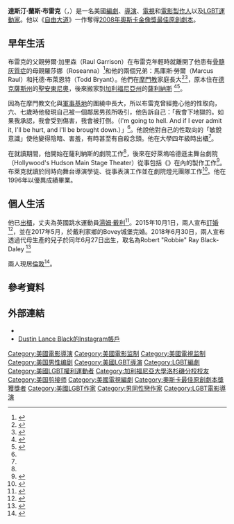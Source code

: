 {{noteTA
|T=zh-hk:德斯汀·倫冶·伯克; zh-tw:達斯汀·蘭斯·布雷克; zh-cn:达斯汀·兰斯·布莱克;
|G1=Movie}}

{{Infobox person
| name          = 達斯汀·蘭斯·布雷克
| image         = Dustin Lance Black on Forum Stage at Web Summit 2017 (24373767078).jpg
| caption       = 布雷克在{{link-en|2017網路峰會|Web Summit}}
| birth_date    = {{Birth date and age|1974|6|10}}{{sfn|Black|2019|pp=66–67}}
| birth_place   = {{flag|United States}}[[加利福尼亚州|加利福尼亚州]][[沙加緬度|沙加緬度]]
| citizenship   = {{flag|United States}}
| occupation    = 編劇、電影導演、電影製作人
| spouse        = {{marriage|[[湯姆·戴利|湯姆·戴利]]|2017}}
| children      = 1
| education     = [[加利福尼亞大學洛杉磯分校|加利福尼亞大學洛杉磯分校]] （[[文學學士|BA]]）
| notable_works = ''[[三棲大丈夫|三棲大丈夫]]'' (2006–09)<br>''[[自由大道_(電影)|自由大道]]'' (2008)<br>''[[當我們崛起時|當我們崛起時]]'' (2017)
| awards        = '''[[奧斯卡最佳原創劇本獎|奧斯卡最佳原創劇本獎]]'''<br>2008 ''[[自由大道_(電影)|自由大道]]''
| boards        = {{link-en|美國平權基金會|American Foundation for Equal Rights}}
| website           = {{URL|dustinlanceblack.com}}
| years_active  = 2000年至今
| signature     = [[File:Dustin_Lance_Black_signature.jpg|frameless]]
}}

'''達斯汀·蘭斯·布雷克'''（{{lang-en|Dustin Lance Black}}，{{bd|1974年|6月10日|catIdx=B}}）是一名美國[[編劇|編劇]]、[[導演|導演]]、[[電視製作人|電視]]和[[電影製作人|電影製作人]]以及[[LGBT權利運動|LGBT運動家]]。他以《[[自由大道_(電影)|自由大道]]》一作奪得[[第81屆奧斯卡金像獎|2008年奧斯卡金像獎]][[奧斯卡最佳原創劇本獎|最佳原創劇本]]。

==早年生活==
布雷克的父親勞爾·加里森（Raul Garrison）在布雷克年輕時就離開了他患有[[小兒麻痺症|骨髓灰質症]]的母親羅莎娜（Roseanna）<ref>{{cite news |url=https://www.huffingtonpost.com/joshua-kors/oscar-in-hand-on-the-road_b_694527.html |title=Oscar Winner Dustin Lance Black on Mormonism, Prop 8, Sarah Palin and the Challenges of Being Gay |last=Kors |first=Joshua |date=2010-08-26 |work=[[The_Huffington_Post|The Huffington Post]] |access-date=2017-03-10 |archive-url=https://web.archive.org/web/20170312055559/http://www.huffingtonpost.com/joshua-kors/oscar-in-hand-on-the-road_b_694527.html |archive-date=2017-03-12 |url-status=live  }}</ref>和他的兩個兄弟：馬庫斯·勞爾（Marcus Raul）和托德·布萊恩特（Todd Bryant）。他們在[[摩門教|摩門教]]家庭長大<ref>{{cite web |url=http://www.metroweekly.com/feature/?ak=4807 |title=Meet Mr. Black: Oscar-winning ''Milk'' screenwriter Dustin Lance Black refuses to settle for anything less than full LGBT equality.: Feature Story section: Metro Weekly magazine |publisher=Metroweekly.com |date=2010-01-21 |access-date=2013-12-04 |archive-url=https://web.archive.org/web/20131021205130/http://www.metroweekly.com/feature/?ak=4807 |archive-date=2013-10-21 |url-status=live  }}</ref><ref name=ABus>{{cite magazine| title = Sex, guys, and videotape: "reality" filmmaker Dustin Lance Black talks about turning the camera on himself—and on five young gay men out for fun—in ''On the Bus''| date = June 25, 2002| magazine = [[The_Advocate_(LGBT_magazine)|The Advocate]]| first = Chuck| last = Kim}}</ref>，原本住在[[德克薩斯州|德克薩斯州]]的[[聖安東尼奧|聖安東尼奧]]，後來搬家到[[加利福尼亞州|加利福尼亞州]]的[[薩利納斯|薩利納斯]] <ref name=BAR>{{cite web| url = http://www.ebar.com/arts/art_article.php?sec=film&article=462| title = How he got ''Milk''| access-date = 2008-07-24| date = 2008-02-21| publisher = [[Bay_Area_Reporter|Bay Area Reporter]] | first = David| last = Lamble| archive-url = https://web.archive.org/web/20110127063235/http://www.ebar.com/arts/art_article.php?sec=film&article=462| archive-date = 2011-01-27| url-status = live}}</ref><ref name=Focus>{{cite web| url = http://www.filminfocus.com/film/milk/castncrew?member=dustin_lance_black| title = Cast & Crew: Dustin Lance Black| access-date = 2008-11-15| publisher = [[Focus_Features|Focus Features]]| archive-url = https://web.archive.org/web/20081207225848/http://www.filminfocus.com/film/milk/castncrew?member=dustin_lance_black| archive-date = 2008-12-07| url-status = dead}}</ref>。

因為在摩門教文化與[[軍事基地|軍事基地]]的圍繞中長大，所以布雷克曾經擔心他的性取向，六、七歲時他發現自己被一個鄰居男孩所吸引，他告訴自己：「我會下地獄的。如果我承認，我會受到傷害，我會被打倒。（I'm going to hell. And if I ever admit it, I'll be hurt, and I'll be brought down.）」<ref name=BAR/>。他說他對自己的性取向的「敏銳意識」使他變得陰暗、害羞，有時甚至有自殺念頭。他在大學四年級時出櫃<ref name=BAR/>。

在{{link-en|北薩利納斯中學|North Salinas High School}}就讀期間，他開始在薩利納斯的{{link-en|西部舞台|Hartnell College#The Western Stage}}劇院工作<ref name=BAR/>，後來在好萊塢哈德遜主舞台劇院（Hollywood's Hudson Main Stage Theater）從事包括《{{link-en|Bare|Bare}}》在內的製作工作<ref>{{cite magazine| url = https://www.variety.com/review/VE1117788465.html?categoryid=33&cs=1| title = Theater Review: ''Bare''| access-date = July 25, 2008| date = October 25, 2000| magazine = [[Variety_(magazine)|Variety]]| first = Julio| last = Martinez| archive-url = https://web.archive.org/web/20080921083434/http://www.variety.com/review/VE1117788465.html?categoryid=33&cs=1| archive-date = September 21, 2008| url-status = live| df = mdy-all}}</ref>。布萊克就讀於{{link-en|加利福尼亞大學洛杉磯分校戲劇、電影和電視學院|UCLA School of Theater, Film and Television}}同時向舞台導演學徒、從事表演工作並在劇院燈光團隊工作<ref name=Metro>{{cite web| url = http://www.metroweekly.com/feature/?ak=3815| title = ''Milk''-ing the Silver Screen| access-date = 2008-11-15| date = 2008-10-02| publisher = [[Metro_Weekly|Metro Weekly]] | first = Larry| last = Nichols| archive-url = https://web.archive.org/web/20110608205425/http://www.metroweekly.com/feature/?ak=3815| archive-date = 2011-06-08| url-status = live}}</ref>。他在1996年以優異成績畢業。

==個人生活==
他已[[出櫃|出櫃]]，丈夫為英國跳水運動員[[湯姆·戴利|湯姆·戴利]]<ref>{{cite news
|url = http://www.huffingtonpost.co.uk/2014/05/02/tom-daley-dustin-lance-black-relationship_n_5252128.html
|title = Tom Daley Talks 'Crazy' Attention On His Relationship With Dustin Lance Black
|work = 《[[赫芬顿邮报|赫芬顿邮报]]》
|date = 2014-05-02
|accessdate = 2014-05-04}}</ref>。2015年10月1日，兩人宣布[[訂婚|訂婚]]<ref>{{cite web|url=http://hk.apple.nextmedia.com/sports/art/20151002/19317400 | title=體壇拾趣：戴利宣佈同男友訂婚 |publisher=[[蘋果日報_(香港)|蘋果日報]] |date=2015年10月2日}}{{zh-hant}}</ref>，並在2017年5月，於戴利家鄉的Bovey城堡完婚。2018年6月30日，兩人宣布透過代母生產的兒子於同年6月27日出生，取名為Robert "Robbie" Ray Black-Daley <ref>{{cite web|url=https://www.thetimes.co.uk/article/tom-daley-and-husband-have-baby-son-by-surrogate-f5vc3xskw|title=Tom Daley and husband have baby son by surrogate|first=Katie|last=Gibbons|date=2018-06-30|publisher=|via=www.thetimes.co.uk}}</ref>

兩人現居[[倫敦|倫敦]]<ref>{{cite web
 |url       = http://ca.eonline.com/news/537973/tom-daley-and-boyfriend-dustin-lance-black-moves-in-together-in-london
 |title       = Tom Daley and Boyfriend Dustin Lance Black Move in Together in London
 |last       = Malec
 |first       = Brett
 |work       = [[E!|E! Online]]
 |date       = 2014-05-02
 |accessdate       = 2014-05-04
 |archive-date       = 2014-05-05
 |archive-url       = https://archive.is/20140505030332/http://ca.eonline.com/news/537973/tom-daley-and-boyfriend-dustin-lance-black-moves-in-together-in-london
 |dead-url       = yes
 }}</ref>。

==參考資料==
{{reflist}}

== 外部連結 ==
{{Commons|Dustin Lance Black}}
* {{IMDb name|0085257}}
*[https://instagram.com/dlanceblack Dustin Lance Black的Instagram帳戶]

{{奧斯卡最佳原創劇本獎}}
{{Authority control}}

{{DEFAULTSORT:Black, Dustin Lance}}
[[Category:美國電影導演|Category:美國電影導演]]
[[Category:美國電影监制|Category:美國電影监制]]
[[Category:美國電視监制|Category:美國電視监制]]
[[Category:美国男性编剧|Category:美国男性编剧]]
[[Category:美國LGBT導演|Category:美國LGBT導演]]
[[Category:LGBT編劇|Category:LGBT編劇]]
[[Category:美國LGBT權利運動者|Category:美國LGBT權利運動者]]
[[Category:加利福尼亞大學洛杉磯分校校友|Category:加利福尼亞大學洛杉磯分校校友]]
[[Category:美国剪接师|Category:美国剪接师]]
[[Category:美國電視編劇|Category:美國電視編劇]]
[[Category:奧斯卡最佳原創劇本獎獲獎者|Category:奧斯卡最佳原創劇本獎獲獎者]]
[[Category:美國LGBT作家|Category:美國LGBT作家]]
[[Category:男同性戀作家|Category:男同性戀作家]]
[[Category:LGBT電影導演|Category:LGBT電影導演]]